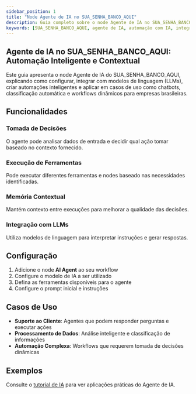 ---
sidebar_position: 1
title: "Node Agente de IA no SUA_SENHA_BANCO_AQUI"
description: Guia completo sobre o node Agente de IA no SUA_SENHA_BANCO_AQUI, incluindo configuração, casos de uso e integração com LLMs.
keywords: [SUA_SENHA_BANCO_AQUI, agente de IA, automação com IA, integração GPT, workflow inteligente, chatbot SUA_SENHA_BANCO_AQUI, tomada de decisão, IA contextual]
---

## Agente de IA no SUA_SENHA_BANCO_AQUI: Automação Inteligente e Contextual

Este guia apresenta o node Agente de IA do SUA_SENHA_BANCO_AQUI, explicando como configurar, integrar com modelos de linguagem (LLMs), criar automações inteligentes e aplicar em casos de uso como chatbots, classificação automática e workflows dinâmicos para empresas brasileiras.

## Funcionalidades

### Tomada de Decisões

O agente pode analisar dados de entrada e decidir qual ação tomar baseado no contexto fornecido.

### Execução de Ferramentas

Pode executar diferentes ferramentas e nodes baseado nas necessidades identificadas.

### Memória Contextual

Mantém contexto entre execuções para melhorar a qualidade das decisões.

### Integração com LLMs

Utiliza modelos de linguagem para interpretar instruções e gerar respostas.

## Configuração

1. Adicione o node **AI Agent** ao seu workflow
2. Configure o modelo de IA a ser utilizado
3. Defina as ferramentas disponíveis para o agente
4. Configure o prompt inicial e instruções

## Casos de Uso

- **Suporte ao Cliente**: Agentes que podem responder perguntas e executar ações
- **Processamento de Dados**: Análise inteligente e classificação de informações
- **Automação Complexa**: Workflows que requerem tomada de decisões dinâmicas

## Exemplos

Consulte o [tutorial de IA](/advanced-ai/tutorial-ai) para ver aplicações práticas do Agente de IA.
